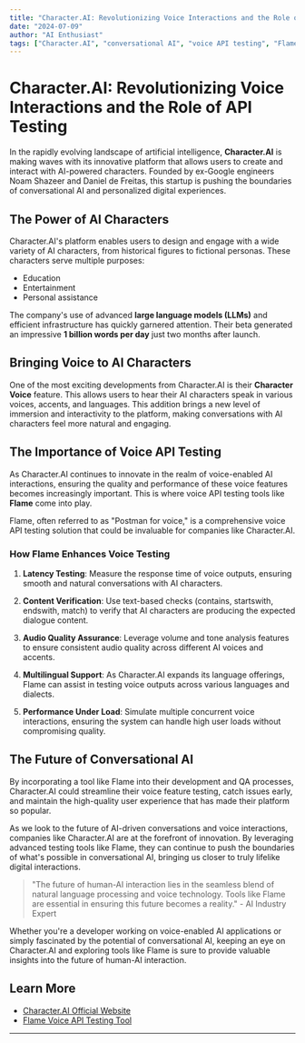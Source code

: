 ```yaml
---
title: "Character.AI: Revolutionizing Voice Interactions and the Role of API Testing"
date: "2024-07-09"
author: "AI Enthusiast"
tags: ["Character.AI", "conversational AI", "voice API testing", "Flame", "AI characters"]
---
```


# Character.AI: Revolutionizing Voice Interactions and the Role of API Testing

In the rapidly evolving landscape of artificial intelligence, **Character.AI** is making waves with its innovative platform that allows users to create and interact with AI-powered characters. Founded by ex-Google engineers Noam Shazeer and Daniel de Freitas, this startup is pushing the boundaries of conversational AI and personalized digital experiences.

## The Power of AI Characters

Character.AI's platform enables users to design and engage with a wide variety of AI characters, from historical figures to fictional personas. These characters serve multiple purposes:

- Education
- Entertainment
- Personal assistance

The company's use of advanced **large language models (LLMs)** and efficient infrastructure has quickly garnered attention. Their beta generated an impressive **1 billion words per day** just two months after launch.

## Bringing Voice to AI Characters

One of the most exciting developments from Character.AI is their **Character Voice** feature. This allows users to hear their AI characters speak in various voices, accents, and languages. This addition brings a new level of immersion and interactivity to the platform, making conversations with AI characters feel more natural and engaging.

## The Importance of Voice API Testing

As Character.AI continues to innovate in the realm of voice-enabled AI interactions, ensuring the quality and performance of these voice features becomes increasingly important. This is where voice API testing tools like **Flame** come into play.

Flame, often referred to as "Postman for voice," is a comprehensive voice API testing solution that could be invaluable for companies like Character.AI.

### How Flame Enhances Voice Testing

1. **Latency Testing**: Measure the response time of voice outputs, ensuring smooth and natural conversations with AI characters.

2. **Content Verification**: Use text-based checks (contains, startswith, endswith, match) to verify that AI characters are producing the expected dialogue content.

3. **Audio Quality Assurance**: Leverage volume and tone analysis features to ensure consistent audio quality across different AI voices and accents.

4. **Multilingual Support**: As Character.AI expands its language offerings, Flame can assist in testing voice outputs across various languages and dialects.

5. **Performance Under Load**: Simulate multiple concurrent voice interactions, ensuring the system can handle high user loads without compromising quality.

## The Future of Conversational AI

By incorporating a tool like Flame into their development and QA processes, Character.AI could streamline their voice feature testing, catch issues early, and maintain the high-quality user experience that has made their platform so popular.

As we look to the future of AI-driven conversations and voice interactions, companies like Character.AI are at the forefront of innovation. By leveraging advanced testing tools like Flame, they can continue to push the boundaries of what's possible in conversational AI, bringing us closer to truly lifelike digital interactions.

> "The future of human-AI interaction lies in the seamless blend of natural language processing and voice technology. Tools like Flame are essential in ensuring this future becomes a reality." - AI Industry Expert

Whether you're a developer working on voice-enabled AI applications or simply fascinated by the potential of conversational AI, keeping an eye on Character.AI and exploring tools like Flame is sure to provide valuable insights into the future of human-AI interaction.

## Learn More

- [Character.AI Official Website](https://www.character.ai)
- [Flame Voice API Testing Tool](https://www.withflame.com)

---